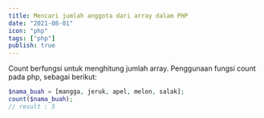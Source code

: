 ```yaml
---
title: Mencari jumlah anggota dari array dalam PHP
date: "2021-08-01"
icon: "php"
tags: ["php"]
publish: true
---
```


Count berfungsi untuk menghitung jumlah array. Penggunaan fungsi count pada php, sebagai berikut:

```php
$nama_buah = [mangga, jeruk, apel, melon, salak];
count($nama_buah);
// result : 5
```
